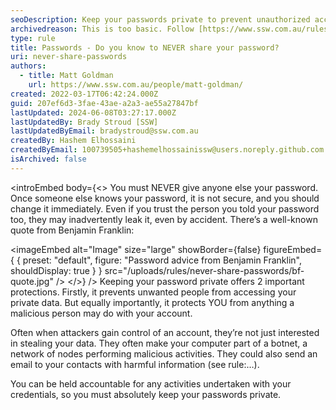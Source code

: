 ```yaml
---
seoDescription: Keep your passwords private to prevent unauthorized access and protect yourself from malicious activities.
archivedreason: This is too basic. Follow [https://www.ssw.com.au/rules/rules-to-better-security-end-users](/rules/rules-to-better-security-end-users) instead.
type: rule
title: Passwords - Do you know to NEVER share your password?
uri: never-share-passwords
authors:
  - title: Matt Goldman
    url: https://www.ssw.com.au/people/matt-goldman/
created: 2022-03-17T06:42:24.000Z
guid: 207ef6d3-3fae-43ae-a2a3-ae55a27847bf
lastUpdated: 2024-06-08T03:27:17.000Z
lastUpdatedBy: Brady Stroud [SSW]
lastUpdatedByEmail: bradystroud@ssw.com.au
createdBy: Hashem Elhossaini
createdByEmail: 100739505+hashemelhossainissw@users.noreply.github.com
isArchived: false
---
```


<introEmbed
  body={<>
You must NEVER give anyone else your password. Once someone else knows your password, it is not secure, and you should change it immediately. Even if you trust the person you told your password too, they may inadvertently leak it, even by accident. There’s a well-known quote from Benjamin Franklin:


<imageEmbed
  alt="Image"
  size="large"
  showBorder={false}
  figureEmbed={ {
    preset: "default",
    figure: "Password advice from Benjamin Franklin",
    shouldDisplay: true
  } }
  src="/uploads/rules/never-share-passwords/bf-quote.jpg"
/>
  </>}
/>
Keeping your password private offers 2 important protections. Firstly, it prevents unwanted people from accessing your private data. But equally importantly, it protects YOU from anything a malicious person may do with your account.

Often when attackers gain control of an account, they’re not just interested in stealing your data. They often make your computer part of a botnet, a network of nodes performing malicious activities. They could also send an email to your contacts with harmful information (see rule:…).

You can be held accountable for any activities undertaken with your credentials, so you must absolutely keep your passwords private.
